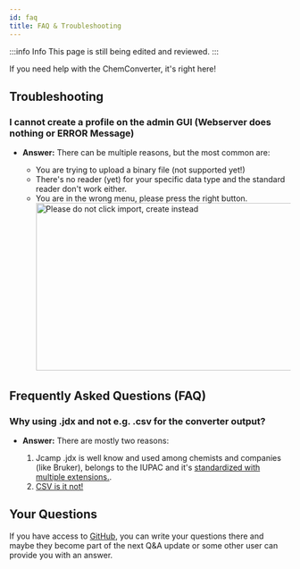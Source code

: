 ```yaml
---
id: faq
title: FAQ & Troubleshooting
---
```


:::info Info
This page is still being edited and reviewed.
:::

If you need help with the ChemConverter, it's right here!

## Troubleshooting

### I cannot create a profile on the admin GUI (Webserver does nothing or ERROR Message)

- <b>Answer:</b> There can be multiple reasons, but the most common are:

  - You are trying to upload a binary file (not supported yet!)
  - There's no reader (yet) for your specific data type and the standard reader don't work either.
  - You are in the wrong menu, please press the right button. <br/> <img src="/img/converter/dontImport.svg"
    alt="Please do not click import, create instead" width="600" height="300" />

## Frequently Asked Questions (FAQ)

### Why using .jdx and not e.g. .csv for the converter output?

- <b>Answer:</b> There are mostly two reasons:

  1. Jcamp .jdx is well know and used among chemists and companies (like Bruker), belongs to the IUPAC and it's [standardized with multiple extensions.](https://doi.org/10.1366/0003702884428734).
  2. [CSV is it not!](https://doi.org/10.17487/RFC4180)

## Your Questions

If you have access to [GitHub](https://github.com/ComPlat/chemotion-converter-app/issues), you can write your questions there and maybe they become part of the next Q&A update or some other user can provide you with an answer.
